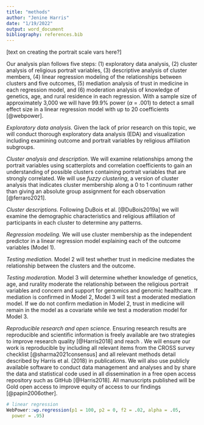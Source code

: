 ```yaml
---
title: "methods"
author: "Jenine Harris"
date: "1/19/2022"
output: word_document
bibliography: references.bib
---
```


[text on creating the portrait scale vars here?]

Our analysis plan follows five steps: (1) exploratory data analysis, (2) cluster analysis of religious portrait variables, (3) descriptive analysis of cluster members, (4) linear regression modeling of the relationships between clusters and five outcomes, (5) mediation analysis of trust in medicine in each regression model, and (6) moderation analysis of knowledge of genetics, age, and rural residence in each regression. With a sample size of approximately 3,000 we will have 99.9% power ($\alpha$ = .001) to detect a small effect size in a linear regression model with up to 20 coefficients [@webpower].

*Exploratory data analysis.* Given the lack of prior research on this topic, we will conduct thorough exploratory data analysis (EDA) and visualization including examining outcome and portrait variables by religious affiliation subgroups.

*Cluster analysis and description.* We will examine relationships among the portrait variables using scatterplots and correlation coefficients to gain an understanding of possible clusters containing portrait variables that are strongly correlated. We will use *fuzzy clustering*, a version of cluster analysis that indicates cluster membership along a 0 to 1 continuum rather than giving an absolute group assignment for each observation [@ferraro2021].

*Cluster descriptions.* Following DuBois et al. [@DuBois2019a] we will examine the demographic characteristics and religious affiliation of participants in each cluster to determine any patterns.

*Regression modeling.* We will use cluster membership as the independent predictor in a linear regression model explaining each of the outcome variables (Model 1).

*Testing mediation.* Model 2 will test whether trust in medicine mediates the relationship between the clusters and the outcome.

*Testing moderation.* Model 3 will determine whether knowledge of genetics, age, and rurality moderate the relationship between the religious portrait variables and concern and support for genomics and genomic healthcare. If mediation is confirmed in Model 2, Model 3 will test a moderated mediation model. If we do not confirm mediation in Model 2, trust in medicine will remain in the model as a covariate while we test a moderation model for Model 3.

*Reproducible research and open science.* Ensuring research results are reproducible and scientific information is freely available are two strategies to improve research quality [@Harris2018] and reach . We will ensure our work is reproducible by including all relevant items from the CROSS survey checklist [@sharma2021consensus] and all relevant methods detail described by Harris et al. (2018) in publications. We will also use publicly available software to conduct data management and analyses and by share the data and statistical code used in all dissemination in a free open access repository such as GitHub [@Harris2018]. All manuscripts published will be Gold open access to improve equity of access to our findings [@papin2006other].

```r
# linear regression
WebPower::wp.regression(p1 = 100, p2 = 0, f2 = .02, alpha = .05,
  power = .95)

```

